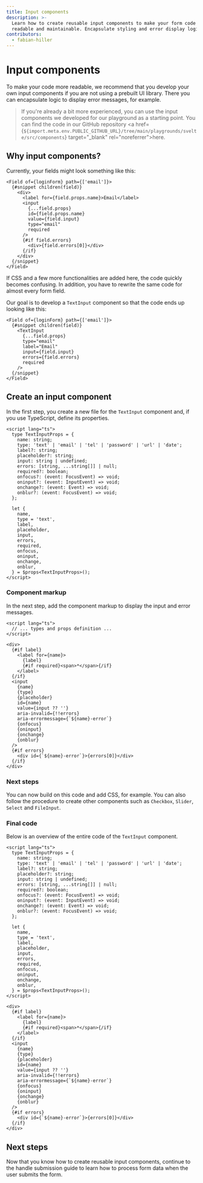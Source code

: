 ```yaml
---
title: Input components
description: >-
  Learn how to create reusable input components to make your form code more
  readable and maintainable. Encapsulate styling and error display logic.
contributors:
  - fabian-hiller
---
```



# Input components

To make your code more readable, we recommend that you develop your own input components if you are not using a prebuilt UI library. There you can encapsulate logic to display error messages, for example.

> If you're already a bit more experienced, you can use the input components we developed for our <Link href="/playground/">playground</Link> as a starting point. You can find the code in our GitHub repository <a href={`${import.meta.env.PUBLIC_GITHUB_URL}/tree/main/playgrounds/svelte/src/components`} target="\_blank" rel="noreferrer">here</a>.

## Why input components?

Currently, your fields might look something like this:

```svelte
<Field of={loginForm} path={['email']}>
  {#snippet children(field)}
    <div>
      <label for={field.props.name}>Email</label>
      <input
        {...field.props}
        id={field.props.name}
        value={field.input}
        type="email"
        required
      />
      {#if field.errors}
        <div>{field.errors[0]}</div>
      {/if}
    </div>
  {/snippet}
</Field>
```

If CSS and a few more functionalities are added here, the code quickly becomes confusing. In addition, you have to rewrite the same code for almost every form field.

Our goal is to develop a `TextInput` component so that the code ends up looking like this:

```svelte
<Field of={loginForm} path={['email']}>
  {#snippet children(field)}
    <TextInput
      {...field.props}
      type="email"
      label="Email"
      input={field.input}
      errors={field.errors}
      required
    />
  {/snippet}
</Field>
```

## Create an input component

In the first step, you create a new file for the `TextInput` component and, if you use TypeScript, define its properties.

```svelte
<script lang="ts">
  type TextInputProps = {
    name: string;
    type: 'text' | 'email' | 'tel' | 'password' | 'url' | 'date';
    label?: string;
    placeholder?: string;
    input: string | undefined;
    errors: [string, ...string[]] | null;
    required?: boolean;
    onfocus?: (event: FocusEvent) => void;
    oninput?: (event: InputEvent) => void;
    onchange?: (event: Event) => void;
    onblur?: (event: FocusEvent) => void;
  };

  let {
    name,
    type = 'text',
    label,
    placeholder,
    input,
    errors,
    required,
    onfocus,
    oninput,
    onchange,
    onblur,
  } = $props<TextInputProps>();
</script>
```

### Component markup

In the next step, add the component markup to display the input and error messages.

```svelte
<script lang="ts">
  // ... types and props definition ...
</script>

<div>
  {#if label}
    <label for={name}>
      {label}
      {#if required}<span>*</span>{/if}
    </label>
  {/if}
  <input
    {name}
    {type}
    {placeholder}
    id={name}
    value={input ?? ''}
    aria-invalid={!!errors}
    aria-errormessage={`${name}-error`}
    {onfocus}
    {oninput}
    {onchange}
    {onblur}
  />
  {#if errors}
    <div id={`${name}-error`}>{errors[0]}</div>
  {/if}
</div>
```

### Next steps

You can now build on this code and add CSS, for example. You can also follow the procedure to create other components such as `Checkbox`, `Slider`, `Select` and `FileInput`.

### Final code

Below is an overview of the entire code of the `TextInput` component.

```svelte
<script lang="ts">
  type TextInputProps = {
    name: string;
    type: 'text' | 'email' | 'tel' | 'password' | 'url' | 'date';
    label?: string;
    placeholder?: string;
    input: string | undefined;
    errors: [string, ...string[]] | null;
    required?: boolean;
    onfocus?: (event: FocusEvent) => void;
    oninput?: (event: InputEvent) => void;
    onchange?: (event: Event) => void;
    onblur?: (event: FocusEvent) => void;
  };

  let {
    name,
    type = 'text',
    label,
    placeholder,
    input,
    errors,
    required,
    onfocus,
    oninput,
    onchange,
    onblur,
  } = $props<TextInputProps>();
</script>

<div>
  {#if label}
    <label for={name}>
      {label}
      {#if required}<span>*</span>{/if}
    </label>
  {/if}
  <input
    {name}
    {type}
    {placeholder}
    id={name}
    value={input ?? ''}
    aria-invalid={!!errors}
    aria-errormessage={`${name}-error`}
    {onfocus}
    {oninput}
    {onchange}
    {onblur}
  />
  {#if errors}
    <div id={`${name}-error`}>{errors[0]}</div>
  {/if}
</div>
```

## Next steps

Now that you know how to create reusable input components, continue to the <Link href="/svelte/guides/handle-submission/">handle submission</Link> guide to learn how to process form data when the user submits the form.

